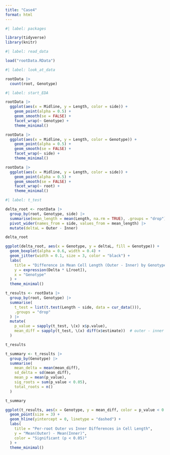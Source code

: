 ```yaml
---
title: "Case4"
format: html
---
```


```r
#| label: packages

library(tidyverse)
library(knitr)

```

```r
#| label: read_data

load("rootData.RData")

```

```r
#| label: look_at_data

rootData |>
  count(root, Genotype)

```

```r
#| label: start_EDA

rootData |>
  ggplot(aes(x = Midline, y = Length, color = side)) +
    geom_point(alpha = 0.5) +
    geom_smooth(se = FALSE) +
    facet_wrap(~ Genotype) +
    theme_minimal()

rootData |>
  ggplot(aes(x = Midline, y = Length, color = Genotype)) +
    geom_point(alpha = 0.5) +
    geom_smooth(se = FALSE) +
    facet_wrap(~ side) +
    theme_minimal()

rootData |>
  ggplot(aes(x = Midline, y = Length, color = side)) +
    geom_point(alpha = 0.5) +
    geom_smooth(se = FALSE) +
    facet_wrap(~ root) +
    theme_minimal()

```

```r
#| label: t_test

delta_root <- rootData |>
  group_by(root, Genotype, side) |>
  summarise(mean_length = mean(Length, na.rm = TRUE), .groups = "drop") |>
  pivot_wider(names_from = side, values_from = mean_length) |>
  mutate(deltaL = Outer - Inner)

delta_root

ggplot(delta_root, aes(x = Genotype, y = deltaL, fill = Genotype)) +
  geom_boxplot(alpha = 0.6, width = 0.4) +
  geom_jitter(width = 0.1, size = 3, color = "black") +
  labs(
    title = "Difference in Mean Cell Length (Outer - Inner) by Genotype",
    y = expression(Delta * L[root]),
    x = "Genotype"
  ) +
  theme_minimal()

t_results <- rootData |>
  group_by(root, Genotype) |>
  summarise(
    t_test = list(t.test(Length ~ side, data = cur_data())),
    .groups = "drop"
  ) |>
  mutate(
    p_value = sapply(t_test, \(x) x$p.value),
    mean_diff = sapply(t_test, \(x) diff(x$estimate))  # outer - inner
  )

t_results

t_summary <- t_results |>
  group_by(Genotype) |>
  summarise(
    mean_delta = mean(mean_diff),
    sd_delta = sd(mean_diff),
    mean_p = mean(p_value),
    sig_roots = sum(p_value < 0.05),
    total_roots = n()
  )

t_summary

ggplot(t_results, aes(x = Genotype, y = mean_diff, color = p_value < 0.05)) +
  geom_point(size = 3) +
  geom_hline(yintercept = 0, linetype = "dashed") +
  labs(
    title = "Per-root Outer vs Inner Differences in Cell Length",
    y = "Mean(Outer) - Mean(Inner)",
    color = "Significant (p < 0.05)"
  ) +
  theme_minimal()

```

